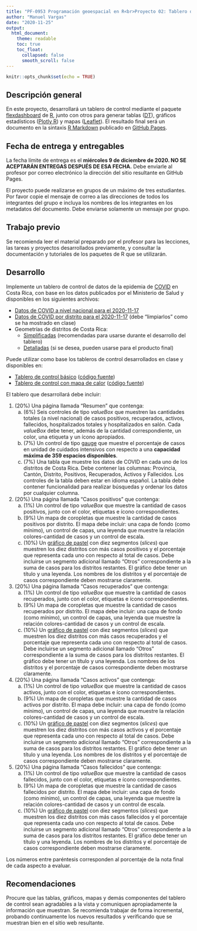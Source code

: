 ```yaml
---
title: "PF-0953 Programación geoespacial en R<br>Proyecto 02: Tablero de control de datos de COVID-19 en Costa Rica"
author: "Manuel Vargas"
date: "2020-11-25"
output:
  html_document:
    theme: readable    
    toc: true
    toc_float:
      collapsed: false
      smooth_scroll: false  
---
```


```r
knitr::opts_chunk$set(echo = TRUE)
```

## Descripción general
En este proyecto, desarrollará un tablero de control mediante el paquete [flexdashboard](https://rmarkdown.rstudio.com/flexdashboard/) de [R](https://www.r-project.org/), junto con otros para generar tablas ([DT](https://rstudio.github.io/DT/)), gráficos estadísticos ([Plotly R](https://plotly.com/r/)) y mapas ([Leaflet](https://rstudio.github.io/leaflet/)). El resultado final será un documento en la sintaxis [R Markdown](https://rmarkdown.rstudio.com/) publicado en [GitHub Pages](https://pages.github.com/).

## Fecha de entrega y entregables
La fecha límite de entrega es el **miércoles 9 de diciembre de 2020. NO SE ACEPTARÁN ENTREGAS DESPUÉS DE ESA FECHA.** Debe enviarle al profesor por correo electrónico la dirección del sitio resultante en GitHub Pages.

El proyecto puede realizarse en grupos de un máximo de tres estudiantes. Por favor copie el mensaje de correo a las direcciones de todos los integrantes del grupo e incluya los nombres de los integrantes en los metadatos del documento. Debe enviarse solamente un mensaje por grupo.

## Trabajo previo
Se recomienda leer el material preparado por el profesor para las lecciones, las tareas y proyectos desarrollados previamente, y consultar la documentación y tutoriales de los paquetes de R que se utilizarán.

## Desarrollo
Implemente un tablero de control de datos de la epidemia de [COVID](https://dle.rae.es/COVID) en Costa Rica, con base en los datos publicados por el Ministerio de Salud y disponibles en los siguientes archivos:

- [Datos de COVID a nivel nacional para el 2020-11-17](https://github.com/pf0953-programaciongeoespacialr-2020/datos/blob/master/covid19/ms/11_17_CSV_GENERAL.csv)
- [Datos de COVID por distrito para el 2020-11-17](https://github.com/pf0953-programaciongeoespacialr-2020/datos/blob/master/covid19/ms/11_17_CSV_DISTRITOS.csv)  (debe "limpiarlos" como se ha mostrado en clase)
- Geometrías de distritos de Costa Rica:
    - [Simplificadas](https://github.com/pf0953-programaciongeoespacialr-2020/datos/blob/master/delimitacion-territorial-administrativa/cr/ign/cr_limite_distrital_ign_wgs84.geojson) (recomendadas para usarse durante el desarrollo del tablero)
    - [Detalladas](https://github.com/pf0953-programaciongeoespacialr-2020/datos/blob/master/delimitacion-territorial-administrativa/cr/ign/cr_distritos_ign_wgs84.geojson) (si se desea, pueden usarse para el producto final)

Puede utilizar como base los tableros de control desarrollados en clase y disponibles en:

* [Tablero de control básico](https://pf0953-programaciongeoespacialr-2020.github.io/tablero-control-covid19-cr/) ([código fuente](https://github.com/pf0953-programaciongeoespacialr-2020/tablero-control-covid19-cr))
* [Tablero de control con mapa de calor](https://pf0953-programaciongeoespacialr-2020.github.io/tablero-control-covid19-cr-mapa-calor/) ([código fuente](https://github.com/pf0953-programaciongeoespacialr-2020/tablero-control-covid19-cr-mapa-calor))

El tablero que desarrollará debe incluir:

1. (20%) Una página llamada "Resumen" que contenga:
    a. (6%) Seis controles de tipo *valueBox* que muestren las cantidades totales (a nivel nacional) de casos positivos, recuperados, activos, fallecidos, hospitalizados totales y hospitalizados en salón. Cada *valueBox* debe tener, además de la cantidad correspondiente, un color, una etiqueta y un ícono apropiados.
    b. (7%) Un control de tipo [gauge](https://rmarkdown.rstudio.com/flexdashboard/using.html#gauges) que muestre el porcentaje de casos en unidad de cuidados intensivos con respecto a una **capacidad máxima de 359 espacios disponibles**.
    c. (7%) Una tabla que muestre los datos de COVID en cada uno de los distritos de Costa Rica. Debe contener las columnas: Provincia, Cantón, Distrito, Positivos, Recuperados, Activos y Fallecidos. Los controles de la tabla deben estar en idioma español. La tabla debe contener funcionalidad para realizar búsquedas y ordenar los datos por cualquier columna.

2. (20%) Una página llamada "Casos positivos" que contenga:
    a. (1%) Un control de tipo *valueBox* que muestre la cantidad de casos positivos, junto con el color, etiquetas e ícono correspondientes.
    b. (9%) Un mapa de coropletas que muestre la cantidad de casos positivos por distrito. El mapa debe incluir: una capa de fondo (como mínimo), un control de capas, una leyenda que muestre la relación colores-cantidad de casos y un control de escala.
    c. (10%) Un [gráfico de pastel](https://plotly.com/r/pie-charts/) con diez segmentos (*slices*) que muestren los diez distritos con más casos positivos y el porcentaje que representa cada uno con respecto al total de casos. Debe incluirse un segmento adicional llamado "Otros" correspondiente a la suma de casos para los distritos restantes. El gráfico debe tener un título y una leyenda. Los nombres de los distritos y el porcentaje de casos correspondiente deben mostrarse claramente.

3. (20%) Una página llamada "Casos recuperados" que contenga:
    a. (1%) Un control de tipo *valueBox* que muestre la cantidad de casos recuperados, junto con el color, etiquetas e ícono correspondientes.
    b. (9%) Un mapa de coropletas que muestre la cantidad de casos recuperados por distrito. El mapa debe incluir: una capa de fondo (como mínimo), un control de capas, una leyenda que muestre la relación colores-cantidad de casos y un control de escala.
    c. (10%) Un [gráfico de pastel](https://plotly.com/r/pie-charts/) con diez segmentos (*slices*) que muestren los diez distritos con más casos recuperados y el porcentaje que representa cada uno con respecto al total de casos. Debe incluirse un segmento adicional llamado "Otros" correspondiente a la suma de casos para los distritos restantes. El gráfico debe tener un título y una leyenda. Los nombres de los distritos y el porcentaje de casos correspondiente deben mostrarse claramente.
    
4. (20%) Una página llamada "Casos activos" que contenga:
    a. (1%) Un control de tipo *valueBox* que muestre la cantidad de casos activos, junto con el color, etiquetas e ícono correspondientes.
    b. (9%) Un mapa de coropletas que muestre la cantidad de casos activos por distrito. El mapa debe incluir: una capa de fondo (como mínimo), un control de capas, una leyenda que muestre la relación colores-cantidad de casos y un control de escala.
    c. (10%) Un [gráfico de pastel](https://plotly.com/r/pie-charts/) con diez segmentos (*slices*) que muestren los diez distritos con más casos activos y el porcentaje que representa cada uno con respecto al total de casos. Debe incluirse un segmento adicional llamado "Otros" correspondiente a la suma de casos para los distritos restantes. El gráfico debe tener un título y una leyenda. Los nombres de los distritos y el porcentaje de casos correspondiente deben mostrarse claramente.
    
5. (20%) Una página llamada "Casos fallecidos" que contenga:
    a. (1%) Un control de tipo *valueBox* que muestre la cantidad de casos fallecidos, junto con el color, etiquetas e ícono correspondientes.
    b. (9%) Un mapa de coropletas que muestre la cantidad de casos fallecidos por distrito. El mapa debe incluir: una capa de fondo (como mínimo), un control de capas, una leyenda que muestre la relación colores-cantidad de casos y un control de escala.
    c. (10%) Un [gráfico de pastel](https://plotly.com/r/pie-charts/) con diez segmentos (*slices*) que muestren los diez distritos con más casos fallecidos y el porcentaje que representa cada uno con respecto al total de casos. Debe incluirse un segmento adicional llamado "Otros" correspondiente a la suma de casos para los distritos restantes. El gráfico debe tener un título y una leyenda. Los nombres de los distritos y el porcentaje de casos correspondiente deben mostrarse claramente.
    
Los números entre paréntesis corresponden al porcentaje de la nota final de cada aspecto a evaluar.

## Recomendaciones
Procure que las tablas, gráficos, mapas y demás componentes del tablero de control sean agradables a la vista y comuniquen apropiadamente la información que muestran. Se recomienda trabajar de forma incremental, probando continuamente los nuevos resultados y verificando que se muestran bien en el sitio web resultante.